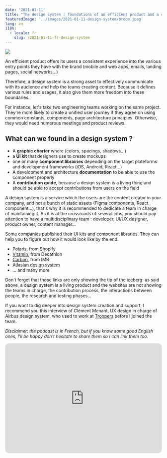 ```yaml
---
date: '2021-01-11'
title: "The design system : foundations of an efficient product and a consistent UX"
featuredImage: '../images/2021-01-11-design-system/broom.jpeg'
lang: en
i18n:
  - locale: fr
    slug: /2021-01-11-fr-design-system
---
```


<Image align="right" caption="Photo by Karim Manjar on Unsplash">

![](../images/2021-01-11-design-system/broom.jpeg)

</Image>


An efficient product offers its users a consistent experience into the various entry points they have with the brand (mobile and web apps, emails, landing pages, social networks...)

Therefore, a design system is a strong asset to effectively communicate with its audience and help the teams creating content. Because it defines various rules and usages, it also give them more freedom into these boundaries.

For instance, let's take two engineering teams working on the same project. They're more likely to create a unified user journey if they agree on using common constants, components, page architecture principles. Otherwise, they would need numerous meetings and product reviews.

## What can we found in a design system ?

- A **graphic charter** where (colors, spacings, shadows...)
- a **UI kit** that designers use to create mockups
- one or many **component librairies** depending on the target plateforms and development frameworks (iOS, Android, React...)
- A development and architecture **documentation** to be able to use the component properly
- A **contribution guide**, because a design system is a living thing and should be able to accept contributions from users on the field

A design system is a service which the users are the content creator in your company, and not a bunch of static assets (Figma components, React component...), that's why it is recommended to dedicate a team in charge of maintaining it. As it is at the crossroads of several jobs, you should pay attention to have a multidisciplinary team : developer, UI/UX designer, product owner, content manager...

Some companies published their UI kits and component libraries. They can help you to figure out how it would look like by the end.

- [Polaris](https://polaris.shopify.com/), from Shopify
- [Vitamin](https://developers.decathlon.com/design), from Decathlon
- [Carbon](https://www.carbondesignsystem.com/), from IMB
- [Atlasian design system](https://atlassian.design/)
- ... and many more

Don't forget that those links are only showing the tip of the iceberg: as said above, a design system is a living product and the websites are not showing the teams in charge, the contribution process, the interactions between people, the research and testing  phases...

If you want to dig deeper into design system creation and support, I recommend you this interview of Clément Menant, UX design in charge of Airbus design system, who used to work at [Troopers](https://troopers.agency) before I joined the team.

*Disclaimer: the podcast is in French, but if you know some good English ones, I'll be happy don't hesitate to share them so I can link them too.*

<iframe style="border-radius:12px" src="https://open.spotify.com/embed/episode/7MT3uiVH9d19q5gBcRLqho?utm_source=generator" width="100%" height="352" frameBorder="0" allowfullscreen="" allow="autoplay; clipboard-write; encrypted-media; fullscreen; picture-in-picture" loading="lazy"></iframe>